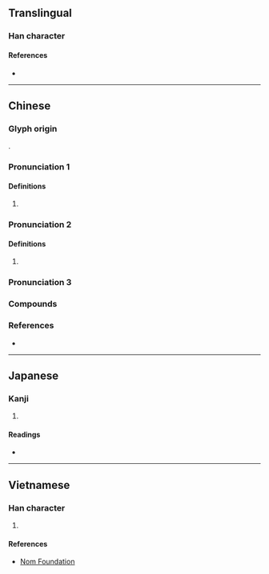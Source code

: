 {{character info}}
==Translingual==

===Han character===
{{Han char|rn=30|rad=口|as=11|sn=14|four=60027|canj=RYCB|ids=⿰口啇}}

====References====
* {{Han ref|kx=0204.370|dkj=04164|hdz=10678.130|uh=5600|ud=22016|bh=B9BF|bd=47551}}

----

==Chinese==
<!--
|c=dik6,dik1
|mn=tih
-->{{attention|zh}}

===Glyph origin===
{{Han compound|口|啇|ls=psc|c1=s|c2=p|t1=mouth|no_och2=1}}.

===Pronunciation 1===
{{zh-forms}}

{{zh-pron
|m=dī
|cat=n
}}

====Definitions====
{{zh-hanzi}}

# {{n-g|An onomatopoeia.}}

===Pronunciation 2===
{{zh-forms|alt=唙}}

{{zh-pron
|m=dí
}}

====Definitions====
{{zh-hanzi}}

# {{zh-used in|嘀咕}}

===Pronunciation 3===
{{zh-see|謫|hduo}}

===Compounds===
{{zh-der|嘀咕|嘀裡嘟嚕|嘀嘀咕咕}}

===References===
* {{R:yue:mfccd}}

----

==Japanese==

===Kanji===
{{ja-kanji|grade=|rs=口11}}

# {{rfdef|ja|sort=口11}}

====Readings====
* {{ja-readings|on=[[さく]] (saku), [[しゃく]] (shaku)|kun=}}

----

==Vietnamese==

===Han character===
{{vi-hantu|[[đích]]|rs=口11}}

# {{rfdef|vi|sort=口11}}

====References====
* [http://nomfoundation.org/common/nom_details.php?codepoint=5600 Nom Foundation]